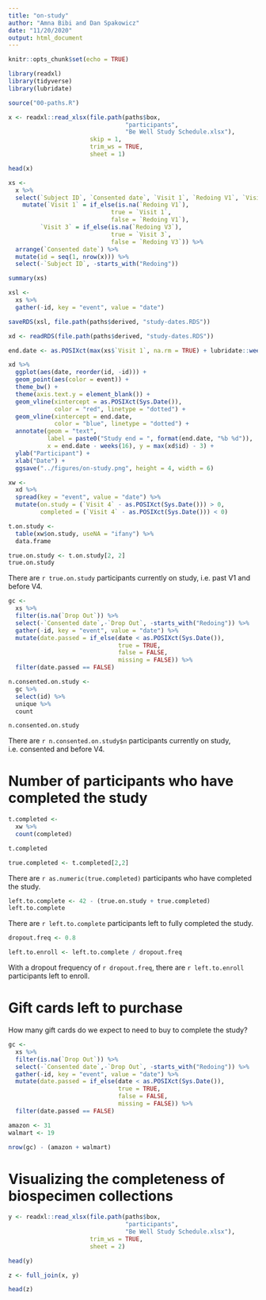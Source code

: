 ```yaml
---
title: "on-study"
author: "Amna Bibi and Dan Spakowicz"
date: "11/20/2020"
output: html_document
---
```


```r
knitr::opts_chunk$set(echo = TRUE)

library(readxl)
library(tidyverse)
library(lubridate)

source("00-paths.R")
```

```r
x <- readxl::read_xlsx(file.path(paths$box, 
                                 "participants", 
                                 "Be Well Study Schedule.xlsx"),
                       skip = 1, 
                       trim_ws = TRUE,
                       sheet = 1)

head(x)
```

```r
xs <- 
  x %>%
  select(`Subject ID`, `Consented date`, `Visit 1`, `Redoing V1`, `Visit 2`, `Visit 3`, `Redoing V3`, `Visit 4`, `Drop Out`) %>%
    mutate(`Visit 1` = if_else(is.na(`Redoing V1`),
                             true = `Visit 1`,
                             false = `Redoing V1`),
         `Visit 3` = if_else(is.na(`Redoing V3`),
                             true = `Visit 3`,
                             false = `Redoing V3`)) %>%
  arrange(`Consented date`) %>%
  mutate(id = seq(1, nrow(x))) %>%
  select(-`Subject ID`, -starts_with("Redoing")) 

summary(xs)
```

```r
xsl <- 
  xs %>%
  gather(-id, key = "event", value = "date")
```

```r
saveRDS(xsl, file.path(paths$derived, "study-dates.RDS"))
```

```r
xd <- readRDS(file.path(paths$derived, "study-dates.RDS"))
```

```r
end.date <- as.POSIXct(max(xs$`Visit 1`, na.rm = TRUE) + lubridate::weeks(10))

xd %>%
  ggplot(aes(date, reorder(id, -id))) +
  geom_point(aes(color = event)) +
  theme_bw() +
  theme(axis.text.y = element_blank()) +
  geom_vline(xintercept = as.POSIXct(Sys.Date()), 
             color = "red", linetype = "dotted") +
  geom_vline(xintercept = end.date, 
             color = "blue", linetype = "dotted") +
  annotate(geom = "text", 
           label = paste0("Study end = ", format(end.date, "%b %d")),
           x = end.date - weeks(16), y = max(xd$id) - 3) +
  ylab("Participant") +
  xlab("Date") +
  ggsave("../figures/on-study.png", height = 4, width = 6)
```

```r
xw <- 
  xd %>%
  spread(key = "event", value = "date") %>%
  mutate(on.study = (`Visit 4` - as.POSIXct(Sys.Date())) > 0,
         completed = (`Visit 4` - as.POSIXct(Sys.Date())) < 0)

t.on.study <- 
  table(xw$on.study, useNA = "ifany") %>%
  data.frame

true.on.study <- t.on.study[2, 2]
true.on.study
```

There are `r true.on.study` participants currently on study, i.e. past V1 and before V4.

```r
gc <- 
  xs %>%
  filter(is.na(`Drop Out`)) %>%
  select(-`Consented date`,-`Drop Out`, -starts_with("Redoing")) %>%
  gather(-id, key = "event", value = "date") %>%
  mutate(date.passed = if_else(date < as.POSIXct(Sys.Date()),
                               true = TRUE,
                               false = FALSE,
                               missing = FALSE)) %>%
  filter(date.passed == FALSE)

n.consented.on.study <- 
  gc %>%
  select(id) %>%
  unique %>%
  count

n.consented.on.study
```

There are `r n.consented.on.study$n` participants currently on study, i.e. consented and before V4.

# Number of participants who have completed the study

```r
t.completed <- 
  xw %>%
  count(completed)

t.completed

true.completed <- t.completed[2,2]
```
There are `r as.numeric(true.completed)` participants who have completed the study.



```r
left.to.complete <- 42 - (true.on.study + true.completed)
left.to.complete
```

There are `r left.to.complete` participants left to fully completed the study.

```r
dropout.freq <- 0.8

left.to.enroll <- left.to.complete / dropout.freq
```

With a dropout frequency of `r dropout.freq`, there are `r left.to.enroll` participants left to enroll.

# Gift cards left to purchase

How many gift cards do we expect to need to buy to complete the study?

```r
gc <- 
  xs %>%
  filter(is.na(`Drop Out`)) %>%
  select(-`Consented date`,-`Drop Out`, -starts_with("Redoing")) %>%
  gather(-id, key = "event", value = "date") %>%
  mutate(date.passed = if_else(date < as.POSIXct(Sys.Date()),
                               true = TRUE,
                               false = FALSE,
                               missing = FALSE)) %>%
  filter(date.passed == FALSE)

```

```r
amazon <- 31
walmart <- 19

nrow(gc) - (amazon + walmart)
```


# Visualizing the completeness of biospecimen collections

```r
y <- readxl::read_xlsx(file.path(paths$box, 
                                 "participants", 
                                 "Be Well Study Schedule.xlsx"),
                       trim_ws = TRUE,
                       sheet = 2)

head(y)
```

```r
z <- full_join(x, y)

head(z)
```



